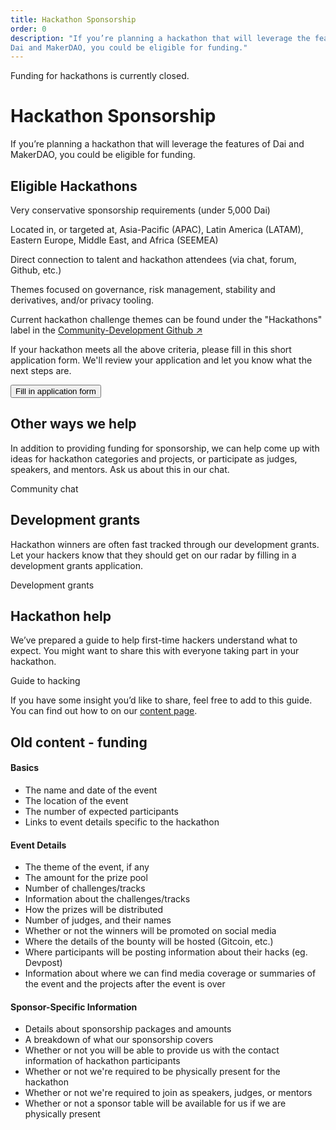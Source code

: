 ```yaml
---
title: Hackathon Sponsorship
order: 0
description: "If you’re planning a hackathon that will leverage the features of 
Dai and MakerDAO, you could be eligible for funding."
---
```


<StatusBanner sticky error>

Funding for hackathons is currently closed.

</StatusBanner>

# Hackathon Sponsorship

If you’re planning a hackathon that will leverage the features of 
Dai and MakerDAO, you could be eligible for funding.

## Eligible Hackathons

<Checklist>

Very conservative sponsorship requirements \(under 5,000 Dai\)

Located in, or targeted at, Asia-Pacific \(APAC\), Latin America \(LATAM\), Eastern Europe, Middle East, and Africa \(SEEMEA\)

Direct connection to talent and hackathon attendees \(via chat, forum, Github, etc.\)

Themes focused on governance, risk management, stability and derivatives, and/or privacy tooling.

Current hackathon challenge themes can be found under the "Hackathons" label in the [Community-Development Github ↗](https://github.com/makerdao/community/issues?q=is%3Aissue+is%3Aopen+label%3Ahackathons)

</Checklist>

If your hackathon meets all the above criteria, please fill in this short application form.
We'll review your application and let you know what the next steps are.

<Button>Fill in application form</Button>

## Other ways we help

In addition to providing funding for sponsorship, we can help come up with ideas for hackathon categories and projects, 
or participate as judges, speakers, and mentors. Ask us about this in our chat.

<Link to="https://chat.makerdao.com/channel/community-development" icon="rocketchat">Community chat</Link>

## Development grants

Hackathon winners are often fast tracked through our development grants. 
Let your hackers know that they should get on our radar by filling in a development grants application. 

<Link to="/funding/development-grants">Development grants</Link>

## Hackathon help

We’ve prepared a guide to help first-time hackers understand what to expect. 
You might want to share this with everyone taking part in your hackathon.

<Link to="/work_with_us/hackathons/guide-to-hacking/">Guide to hacking</Link>

<Callout>

If you have some insight you’d like to share, feel free to add to this guide. 
You can find out how to on our [content page](/work_with_us/content/).

</Callout>


## Old content - funding

#### Basics

* The name and date of the event
* The location of the event
* The number of expected participants
* Links to event details specific to the hackathon

#### Event Details

* The theme of the event, if any
* The amount for the prize pool
* Number of challenges/tracks
* Information about the challenges/tracks
* How the prizes will be distributed
* Number of judges, and their names
* Whether or not the winners will be promoted on social media
* Where the details of the bounty will be hosted \(Gitcoin, etc.\)
* Where participants will be posting information about their hacks \(eg. Devpost\)
* Information about where we can find media coverage or summaries of the event and the projects after the event is over

#### Sponsor-Specific Information

* Details about sponsorship packages and amounts
* A breakdown of what our sponsorship covers
* Whether or not you will be able to provide us with the contact information of hackathon participants
* Whether or not we're required to be physically present for the hackathon
* Whether or not we're required to join as speakers, judges, or mentors
* Whether or not a sponsor table will be available for us if we are physically present